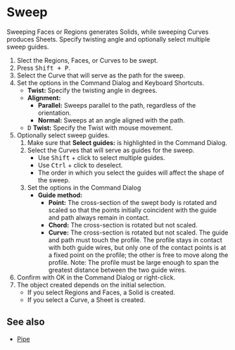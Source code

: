 
# Sweep

<Reference shortcut="Shift + P" command="Sweep" button="Right of Command Bar" />

Sweeping Faces or Regions generates Solids, while sweeping Curves produces Sheets. Specify twisting angle and optionally select multiple sweep guides.

1. Slect the Regions, Faces, or Curves to be swept.
2. Press <kbd>Shift + P</kbd>.
3. Select the  Curve that will serve as the path for the sweep.
4. Set the options in the Command Dialog and Keyboard Shortcuts.
   - **Twist:** Specify the twisting angle in degrees.
   - **Alignment:** 
      - **Parallel:** Sweeps parallel to the path, regardless of the orientation. 
      - **Normal:** Sweeps at an angle aligned with the path.
   - <kbd>D</kbd> **Twist:** Specify the Twist with mouse movement.
5. Optionally select sweep guides.
      1. Make sure that **Select guides:** is highlighted in the Command Dialog.
      2. Select the Curves that will serve as guides for the sweep.
         - Use <kbd>Shift</kbd> + click to select multiple guides.
         - Use <kbd>Ctrl</kbd> + click to deselect.
         - The order in which you select the guides will affect the shape of the sweep.
      3. Set the options in the Command Dialog
         - **Guide method:**
            - **Point:** The cross-section of the swept body is rotated and scaled so that the points initially coincident with the guide and path always remain in contact.
            - **Chord:**  The cross-section is rotated but not scaled.
            - **Curve:** The cross-section is rotated but not scaled. The guide and path must touch the profile. The profile stays in contact with both guide wires, but only one of the contact points is at a fixed
            point on the profile; the other is free to move along the profile.
            Note: The profile must be large enough to span the greatest distance between the two guide wires.
6. Confirm with OK in the Command Dialog or right-click.
7. The object created depends on the initial selection.
   - If you select Regions and Faces, a Solid is created.
   - If you select a  Curve, a Sheet is created.

<VideoPlayer fileName="sweep"/>

## See also
- [Pipe](./Pipe)